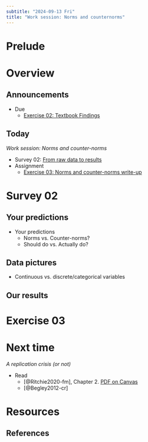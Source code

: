 ```yaml
---
subtitle: "2024-09-13 Fri"
title: "Work session: Norms and counternorms"
---
```


# Prelude

# Overview

## Announcements

- [Due]{.orange_due}
    - [Exercise 02: Textbook Findings](exercises/ex02-textbook-findings.qmd)

## Today

*Work session: Norms and counter-norms*

- Survey 02: [From raw data to results](../surveys/survey-02.qmd)
- [Assignment]{.green-assigned}
    - [Exercise 03: Norms and counter-norms write-up](../exercises/ex03-norms-counternorms.qmd)
    
# Survey 02

## Your predictions

- Your predictions
  - Norms vs. Counter-norms?
  - Should do vs. Actually do?

## Data pictures

- Continuous vs. discrete/categorical variables

## Our results

# Exercise 03

# Next time

*A replication crisis (or not)*

- Read
    - [@Ritchie2020-fm], Chapter 2. [PDF on Canvas](https://psu.instructure.com/courses/2280122/files/folder/readings?preview=151876802)
    - [@Begley2012-cr]

# Resources

## References


